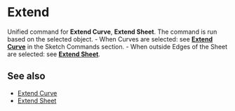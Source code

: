 
# Extend

<Reference shortcut="" command="Extend" button="" />

Unified command for **Extend Curve**, **Extend Sheet**. The command is run based on the selected object.
    - When Curves are selected: see [**Extend Curve**](/sketch/extend-curve) in the Sketch Commands section.
    - When outside Edges of the Sheet are selected: see [**Extend Sheet**](extend-sheet).

## See also
- [Extend Curve](/sketch/extend-curve)
- [Extend Sheet](extend-sheet)